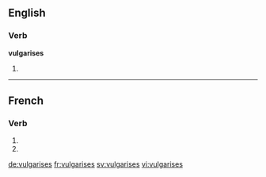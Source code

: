 {{also|vulgarisés}}
==English==

===Verb===
'''vulgarises'''

# {{third-person singular of|vulgarise}}

----

==French==

===Verb===
{{fr-verb-form}}

# {{conjugation of|vulgariser||2|s|pres|ind|lang=fr}}
# {{conjugation of|vulgariser||2|s|pres|sub|lang=fr}}

[[de:vulgarises]]
[[fr:vulgarises]]
[[sv:vulgarises]]
[[vi:vulgarises]]